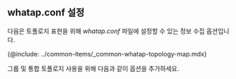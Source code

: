 ## whatap.conf 설정

다음은 토폴로지 표현을 위해 *whatap.conf* 파일에 설정할 수 있는 정보 수집 옵션입니다.

{@include: ../common-items/_common-whatap-topology-map.mdx}

그룹 및 통합 토폴로지 사용을 위해 다음과 같이 옵션을 추가하세요.
